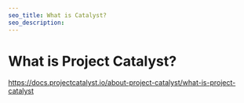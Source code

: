 ```yaml
---
seo_title: What is Catalyst?
seo_description: 
---
```


# What is Project Catalyst?

https://docs.projectcatalyst.io/about-project-catalyst/what-is-project-catalyst

